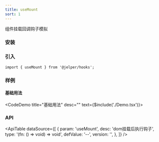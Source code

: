 ```yaml
---
title: useMount
sort: 1
---
```


组件挂载回调钩子模拟


### 安装

<ImportTabs name="@jelper/hooks" />

### 引入

``` tsx
import { useMount } from '@jelper/hooks';
```

### 样例

#### 基础用法
<CodeDemo title="基础用法" desc="" text={$include('./Demo.tsx')}><Demo /></CodeDemo>

### API

<ApiTable
  dataSource={[
    {
      param: 'useMount',
      desc: 'dom挂载后执行钩子',
      type: '(fn: () => void) => void',
      defValue: '--',
      version: '',
    },
  ]}
/>
